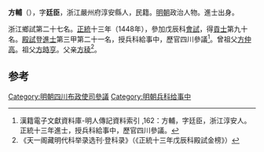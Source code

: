 '''方輔'''（{{bd|1409年||？}}），字'''廷臣'''，浙江嚴州府淳安縣人，民籍。[[明朝|明朝]]政治人物。進士出身。

浙江鄉試第二十七名。[[正统_(年号)|正統]]十三年（1448年），參加戊辰科[[會試|會試]]，得[[貢士|貢士]]第九十名。[[殿試|殿試]]登[[進士|進士]]第三甲第二十一名，授兵科給事中，歷官四川參議<ref>漢籍電子文獻資料庫-明人傳記資料索引 ,162：方輔，字廷臣，浙江淳安人。正統十三年進士，授兵科給事中，歷官四川參議。	</ref>。曾祖父[[方仲高|方仲高]]。祖父[[方時亨|方時亨]]。父亲[[方稜|方稜]]<ref>《天一阁藏明代科举录选刊·登科录》（《正統十三年戊辰科殿試金榜》）</ref>。

==参考==
{{reflist}}
{{明朝人物小作品}}
{{正統十三年戊辰科殿試金榜}}
[[Category:明朝四川布政使司參議|Category:明朝四川布政使司參議]]
[[Category:明朝兵科给事中|Category:明朝兵科给事中]]